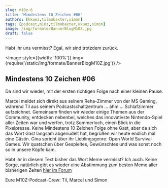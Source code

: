 ```yaml
---
slug: m10z-6
title: 'Mindestens 10 Zeichen #06'
authors: [kkuez,tilmobaxter,simon]
tags: [podcast,m10z,tilmobaxter,kkuez,simon]
image: /img/formate/BannerBlogM10Z.jpg
draft: false
---
```



Habt ihr uns vermisst? Egal, wir sind trotzdem zurück.

<Image style={{width: '100%'}} img={require('/static/img/formate/BannerBlogM10Z.jpg')} />

<!--truncate-->

## Mindestens 10 Zeichen #06

Da sind wir wieder, mit der ersten richtigen Folge nach einer kleinen Pause.

Marcel meldet sich direkt aus seinem Reha-Zimmer von der MS Gaming, während Til aus seinem Podcastschaltzentrum … ähm … Schlafzimmer aufzeichnet.
Gemeinsam finden wir wieder einige Themen aus der Community, entdecken nebenbei, welches das innovativste Nintendo-Spiel aller Zeiten war und werfen, trotz Sommerloch, einen Blick in die Pixelpresse.
Keine Mindestens 10 Zeichen Folge ohne Gast, aber da sich das Wort Gast langsam abgenudelt hat, begrüßen wir heute endlich mal eine Gästin.
Gina spricht über ihr Lieblingsgenre: Open World Survival Games.
Wir quatschen über Gespieltes, Gewünschtes und was sonst noch so in unsere Köpfe kam.

Habt ihr in diesem Text bisher das Wort Meme vermisst? Ich auch. Keine Sorge, natürlich gibt es wieder eine Abstimmung zum besten Meme aller bisherigen Zeiten [hier im Forum](https://community.wasted.de/c/m10z/)

Eure M10Z-Podcast-Crew:
Til, Marcel und Simon



<ReactPlayer
    width="100%"
    height="50px"
    controls
    url='https://m10z.picnotes.de/M10Z/M10Z_006.mp3'
/>
